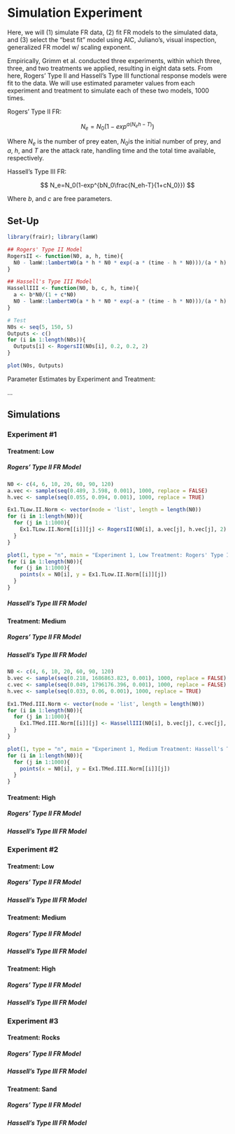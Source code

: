 # Simulation Experiment

Here, we will (1) simulate FR data, (2) fit FR models to the simulated data, and (3) select the "best fit" model using AIC, Juliano's, visual inspection, generalized FR model w/ scaling exponent.

Empirically, Grimm et al. conducted three experiments, within which three, three, and two treatments we applied, resulting in eight data sets. From here, Rogers' Type II and Hassell's Type III functional response models were fit to the data. We will use estimated parameter values from each experiment and treatment to simulate each of these two models, 1000 times.

Rogers' Type II FR:

$$
N_e=N_0(1-exp^{a(N_eh-T)})
$$

Where $N_e$ is the number of prey eaten, $N_0$​ is the initial number of prey, and $a$, $h$, and $T$ are the attack rate, handling time and the total time available, respectively.

Hassell's Type III FR:

$$
N_e=N_0(1-exp^{bN_0\frac{N_eh-T}{1+cN_0}})
$$

Where $b$, and $c$ are free parameters.

## Set-Up

```r
library(frair); library(lamW)
```

```r
## Rogers' Type II Model
RogersII <- function(N0, a, h, time){
  N0 - lamW::lambertW0(a * h * N0 * exp(-a * (time - h * N0)))/(a * h)
}

## Hassell's Type III Model
HassellIII <- function(N0, b, c, h, time){
  a <- b*N0/(1 + c*N0)
  N0 - lamW::lambertW0(a * h * N0 * exp(-a * (time - h * N0)))/(a * h)
}

# Test
N0s <- seq(5, 150, 5)
Outputs <- c()
for (i in 1:length(N0s)){
  Outputs[i] <- RogersII(N0s[i], 0.2, 0.2, 2)
}

plot(N0s, Outputs)
```

Parameter Estimates by Experiment and Treatment:

...

## Simulations

### Experiment #1

#### Treatment: Low

##### Rogers' Type II FR Model

```r
N0 <- c(4, 6, 10, 20, 60, 90, 120)
a.vec <- sample(seq(0.489, 3.598, 0.001), 1000, replace = FALSE) 
h.vec <- sample(seq(0.055, 0.094, 0.001), 1000, replace = TRUE)

Ex1.TLow.II.Norm <- vector(mode = 'list', length = length(N0))
for (i in 1:length(N0)){
  for (j in 1:1000){
    Ex1.TLow.II.Norm[[i]][j] <- RogersII(N0[i], a.vec[j], h.vec[j], 2)
  }
}

plot(1, type = "n", main = "Experiment 1, Low Treatment: Rogers' Type II FR", xlab = "Initial Prey Density", ylab = "Number of Prey Eaten", xlim = c(0, 120), ylim = c(0, 50))
for (i in 1:length(N0)){
  for (j in 1:1000){
    points(x = N0[i], y = Ex1.TLow.II.Norm[[i]][j])
  }
}
```

##### Hassell's Type III FR Model

#### Treatment: Medium

##### Rogers' Type II FR Model

##### Hassell's Type III FR Model

```r
N0 <- c(4, 6, 10, 20, 60, 90, 120)
b.vec <- sample(seq(0.218, 1686863.823, 0.001), 1000, replace = FALSE) 
c.vec <- sample(seq(0.049, 1796176.396, 0.001), 1000, replace = FALSE) 
h.vec <- sample(seq(0.033, 0.06, 0.001), 1000, replace = TRUE)

Ex1.TMed.III.Norm <- vector(mode = 'list', length = length(N0))
for (i in 1:length(N0)){
  for (j in 1:1000){
    Ex1.TMed.III.Norm[[i]][j] <- HassellIII(N0[i], b.vec[j], c.vec[j], h.vec[j], 2)
  }
}

plot(1, type = "n", main = "Experiment 1, Medium Treatment: Hassell's Type III FR", xlab = "Initial Prey Density", ylab = "Number of Prey Eaten", xlim = c(0, 120), ylim = c(0, 50))
for (i in 1:length(N0)){
  for (j in 1:1000){
    points(x = N0[i], y = Ex1.TMed.III.Norm[[i]][j])
  }
}
```

#### Treatment: High

##### Rogers' Type II FR Model

##### Hassell's Type III FR Model

### Experiment #2

#### Treatment: Low

##### Rogers' Type II FR Model

##### Hassell's Type III FR Model

#### Treatment: Medium

##### Rogers' Type II FR Model

##### Hassell's Type III FR Model

#### Treatment: High

##### Rogers' Type II FR Model

##### Hassell's Type III FR Model

### Experiment #3

#### Treatment: Rocks

##### Rogers' Type II FR Model

##### Hassell's Type III FR Model

#### Treatment: Sand

##### Rogers' Type II FR Model

##### Hassell's Type III FR Model
